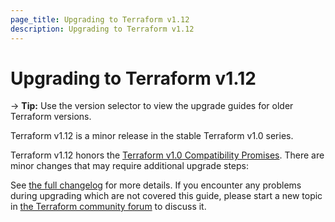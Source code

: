 ```yaml
---
page_title: Upgrading to Terraform v1.12
description: Upgrading to Terraform v1.12
---
```


# Upgrading to Terraform v1.12

-> **Tip:** Use the version selector to view the upgrade guides for older Terraform versions.

Terraform v1.12 is a minor release in the stable Terraform v1.0 series.

Terraform v1.12 honors the
[Terraform v1.0 Compatibility Promises](https://developer.hashicorp.com/terraform/language/v1-compatibility-promises).
There are minor changes that may require additional upgrade steps:

See [the full changelog](https://github.com/hashicorp/terraform/blob/v1.12/CHANGELOG.md)
for more details. If you encounter any problems during upgrading which are not
covered this guide, please start a new topic in
[the Terraform community forum](https://discuss.hashicorp.com/c/terraform-core)
to discuss it.
